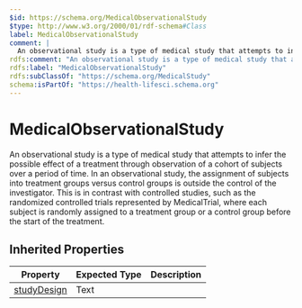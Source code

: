 ```yaml
---
$id: https://schema.org/MedicalObservationalStudy
$type: http://www.w3.org/2000/01/rdf-schema#Class
label: MedicalObservationalStudy
comment: |
  An observational study is a type of medical study that attempts to infer the possible effect of a treatment through observation of a cohort of subjects over a period of time. In an observational study, the assignment of subjects into treatment groups versus control groups is outside the control of the investigator. This is in contrast with controlled studies, such as the randomized controlled trials represented by MedicalTrial, where each subject is randomly assigned to a treatment group or a control group before the start of the treatment.
rdfs:comment: "An observational study is a type of medical study that attempts to infer the possible effect of a treatment through observation of a cohort of subjects over a period of time. In an observational study, the assignment of subjects into treatment groups versus control groups is outside the control of the investigator. This is in contrast with controlled studies, such as the randomized controlled trials represented by MedicalTrial, where each subject is randomly assigned to a treatment group or a control group before the start of the treatment."
rdfs:label: "MedicalObservationalStudy"
rdfs:subClassOf: "https://schema.org/MedicalStudy"
schema:isPartOf: "https://health-lifesci.schema.org"
---
```


# MedicalObservationalStudy

An observational study is a type of medical study that attempts to infer the possible effect of a treatment through observation of a cohort of subjects over a period of time. In an observational study, the assignment of subjects into treatment groups versus control groups is outside the control of the investigator. This is in contrast with controlled studies, such as the randomized controlled trials represented by MedicalTrial, where each subject is randomly assigned to a treatment group or a control group before the start of the treatment.

## Inherited Properties

| Property | Expected Type | Description |
| --- | --- | --- |
| [studyDesign](https://schema.org/studyDesign) | Text |  |

